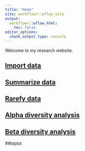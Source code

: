 ```yaml
---
title: "Home"
site: workflowr::wflow_site
output:
  workflowr::wflow_html:
    toc: false
editor_options:
  chunk_output_type: console
---
```


Welcome to my research website.

## [Import data](01_import_data.html)

## [Summarize data](02_summarize_data.html)

## [Rarefy data](03_rarefaction.html)

## [Alpha diversity analysis](04_alpha_div.html)

## [Beta diversity analysis](05_beta_div.html)

##biplot



